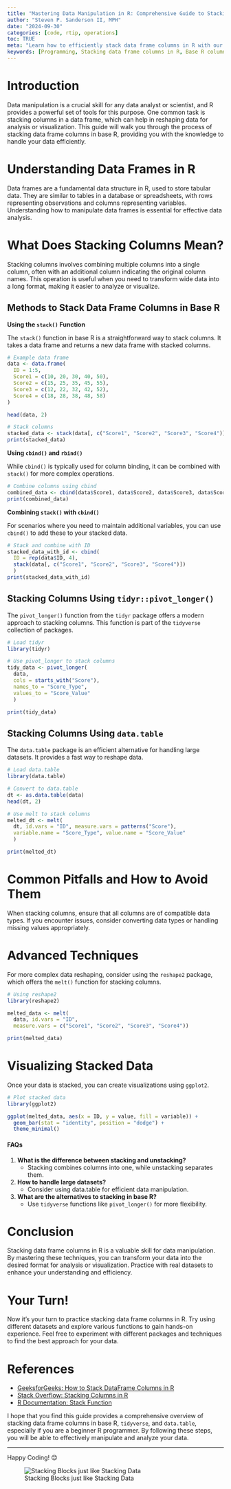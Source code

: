 ```yaml
---
title: "Mastering Data Manipulation in R: Comprehensive Guide to Stacking Data Frame Columns"
author: "Steven P. Sanderson II, MPH"
date: "2024-09-30"
categories: [code, rtip, operations]
toc: TRUE
meta: "Learn how to efficiently stack data frame columns in R with our comprehensive guide. Explore methods using base R, tidyr::pivot_longer(), and data.table to transform your data for better analysis and visualization. Perfect for beginner R programmers looking to enhance their data manipulation skills."
keywords: [Programming, Stacking data frame columns in R, Base R column manipulation, Data reshaping in R, stack() function R, tidyr::pivot_longer example, data.table column stacking, Beginner R data manipulation, R data frame tutorial, Reshape data with R, R programming for beginners]
---
```


# Introduction

Data manipulation is a crucial skill for any data analyst or scientist, and R provides a powerful set of tools for this purpose. One common task is stacking columns in a data frame, which can help in reshaping data for analysis or visualization. This guide will walk you through the process of stacking data frame columns in base R, providing you with the knowledge to handle your data efficiently.

# Understanding Data Frames in R

Data frames are a fundamental data structure in R, used to store tabular data. They are similar to tables in a database or spreadsheets, with rows representing observations and columns representing variables. Understanding how to manipulate data frames is essential for effective data analysis.

# What Does Stacking Columns Mean?

Stacking columns involves combining multiple columns into a single column, often with an additional column indicating the original column names. This operation is useful when you need to transform wide data into a long format, making it easier to analyze or visualize.

## Methods to Stack Data Frame Columns in Base R

**Using the `stack()` Function**

The `stack()` function in base R is a straightforward way to stack columns. It takes a data frame and returns a new data frame with stacked columns.

```r
# Example data frame
data <- data.frame(
  ID = 1:5,
  Score1 = c(10, 20, 30, 40, 50),
  Score2 = c(15, 25, 35, 45, 55),
  Score3 = c(12, 22, 32, 42, 52),
  Score4 = c(18, 28, 38, 48, 58)
)

head(data, 2)

# Stack columns
stacked_data <- stack(data[, c("Score1", "Score2", "Score3", "Score4")])
print(stacked_data)
```

**Using `cbind()` and `rbind()`**

While `cbind()` is typically used for column binding, it can be combined with `stack()` for more complex operations.

```r
# Combine columns using cbind
combined_data <- cbind(data$Score1, data$Score2, data$Score3, data$Score4)
print(combined_data)
```

**Combining `stack()` with `cbind()`**

For scenarios where you need to maintain additional variables, you can use `cbind()` to add these to your stacked data.

```r
# Stack and combine with ID
stacked_data_with_id <- cbind(
  ID = rep(data$ID, 4), 
  stack(data[, c("Score1", "Score2", "Score3", "Score4")])
  )
print(stacked_data_with_id)
```

## Stacking Columns Using `tidyr::pivot_longer()`

The `pivot_longer()` function from the `tidyr` package offers a modern approach to stacking columns. This function is part of the `tidyverse` collection of packages.

```r
# Load tidyr
library(tidyr)

# Use pivot_longer to stack columns
tidy_data <- pivot_longer(
  data, 
  cols = starts_with("Score"), 
  names_to = "Score_Type", 
  values_to = "Score_Value"
  )

print(tidy_data)
```

## Stacking Columns Using `data.table`

The `data.table` package is an efficient alternative for handling large datasets. It provides a fast way to reshape data.

```r
# Load data.table
library(data.table)

# Convert to data.table
dt <- as.data.table(data)
head(dt, 2)

# Use melt to stack columns
melted_dt <- melt(
  dt, id.vars = "ID", measure.vars = patterns("Score"), 
  variable.name = "Score_Type", value.name = "Score_Value"
  )

print(melted_dt)
```

# Common Pitfalls and How to Avoid Them

When stacking columns, ensure that all columns are of compatible data types. If you encounter issues, consider converting data types or handling missing values appropriately.

# Advanced Techniques

For more complex data reshaping, consider using the `reshape2` package, which offers the `melt()` function for stacking columns.

```r
# Using reshape2
library(reshape2)

melted_data <- melt(
  data, id.vars = "ID", 
  measure.vars = c("Score1", "Score2", "Score3", "Score4"))

print(melted_data)
```

# Visualizing Stacked Data

Once your data is stacked, you can create visualizations using `ggplot2`.

```r
# Plot stacked data
library(ggplot2)

ggplot(melted_data, aes(x = ID, y = value, fill = variable)) +
  geom_bar(stat = "identity", position = "dodge") +
  theme_minimal()
```

#### FAQs

1. **What is the difference between stacking and unstacking?**
   - Stacking combines columns into one, while unstacking separates them.

2. **How to handle large datasets?**
   - Consider using data.table for efficient data manipulation.

3. **What are the alternatives to stacking in base R?**
   - Use `tidyverse` functions like `pivot_longer()` for more flexibility.

# Conclusion

Stacking data frame columns in R is a valuable skill for data manipulation. By mastering these techniques, you can transform your data into the desired format for analysis or visualization. Practice with real datasets to enhance your understanding and efficiency.

# Your Turn!

Now it's your turn to practice stacking data frame columns in R. Try using different datasets and explore various functions to gain hands-on experience. Feel free to experiment with different packages and techniques to find the best approach for your data.

# References

- [GeeksforGeeks: How to Stack DataFrame Columns in R](https://www.geeksforgeeks.org/how-to-stack-dataframe-columns-in-r/)
- [Stack Overflow: Stacking Columns in R](https://stackoverflow.com/questions/stacking-columns-in-r)
- [R Documentation: Stack Function](https://www.rdocumentation.org/packages/base/versions/3.6.2/topics/stack)

I hope that you find this guide provides a comprehensive overview of stacking data frame columns in base R, `tidyverse`, and `data.table`, especially if you are a beginner R programmer. By following these steps, you will be able to effectively manipulate and analyze your data.

---

Happy Coding! 😊

![Stacking Blocks just like Stacking Data](todays_post.PNG)

<script src="https://giscus.app/client.js"
        data-repo="spsanderson/steveondata"
        data-repo-id="R_kgDOIIxnLw"
        data-category="Comments"
        data-category-id="DIC_kwDOIIxnL84ChTk8"
        data-mapping="url"
        data-strict="0"
        data-reactions-enabled="1"
        data-emit-metadata="0"
        data-input-position="top"
        data-theme="dark"
        data-lang="en"
        data-loading="lazy"
        crossorigin="anonymous"
        async>
</script>
